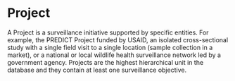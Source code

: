 # Project {.unnumbered}

A Project is a surveillance initiative supported by specific entities. For example, the PREDICT Project funded by USAID, an isolated cross-sectional study with a single field visit to a single location (sample collection in a market), or a national or local wildlife health surveillance network led by a government agency. Projects are the highest hierarchical unit in the database and they contain at least one surveillance objective.
